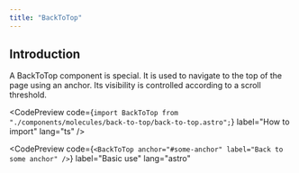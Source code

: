 ```yaml
---
title: "BackToTop"
---
```



## Introduction

A BackToTop component is special. It is used to navigate to the top of the page using an anchor. Its visibility is controlled according to a scroll threshold.

<CodePreview
  code={`import BackToTop from "./components/molecules/back-to-top/back-to-top.astro";`}
  label="How to import"
  lang="ts"
/>

<CodePreview
  code={`<BackToTop anchor="#some-anchor" label="Back to some anchor" />`}
  label="Basic use"
  lang="astro"
>
  <BackToTop anchor="#some-anchor" label="Back to some anchor" />
</CodePreview>
